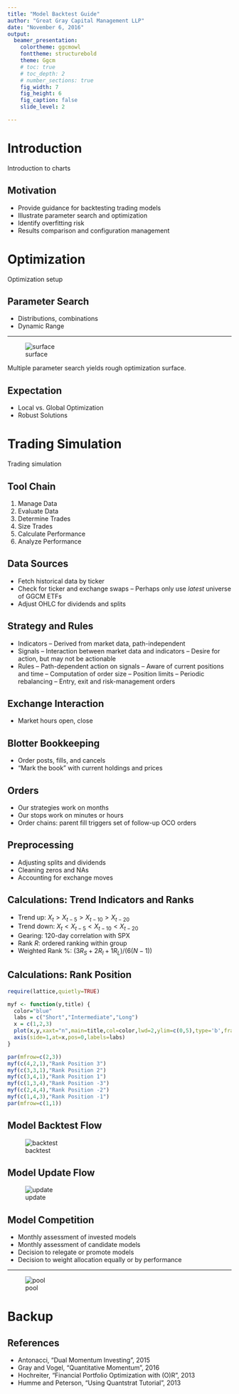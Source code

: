 ```yaml
---
title: "Model Backtest Guide"
author: "Great Gray Capital Management LLP"
date: "November 6, 2016"
output:
  beamer_presentation:
    colortheme: ggcmowl
    fonttheme: structurebold
    theme: Ggcm
    # toc: true
    # toc_depth: 2
    # number_sections: true
    fig_width: 7
    fig_height: 6
    fig_caption: false
    slide_level: 2

---
```



# Introduction

Introduction to charts

## Motivation

- Provide guidance for backtesting trading models
- Illustrate parameter search and optimization
- Identify overfitting risk
- Results comparison and configuration management

# Optimization

Optimization setup

## Parameter Search

- Distributions, combinations
- Dynamic Range

----

![surface](images/surface.png)

Multiple parameter search yields rough optimization surface.


## Expectation

- Local vs. Global Optimization
- Robust Solutions

# Trading Simulation

Trading simulation

## Tool Chain

1. Manage Data
1. Evaluate Data
1. Determine Trades
1. Size Trades
1. Calculate Performance
1. Analyze Performance

## Data Sources

- Fetch historical data by ticker
- Check for ticker and exchange swaps
-- Perhaps only use *latest* universe of GGCM ETFs
- Adjust OHLC for dividends and splits


## Strategy and Rules

- Indicators
-- Derived from market data, path-independent
- Signals
-- Interaction between market data and indicators
-- Desire for action, but may not be actionable
- Rules
-- Path-dependent action on signals
-- Aware of current positions and time
-- Computation of order size
-- Position limits
-- Periodic rebalancing
-- Entry, exit and risk-management orders

## Exchange Interaction

- Market hours open, close



## Blotter Bookkeeping

- Order posts, fills, and cancels
- "Mark the book" with current holdings and prices

## Orders

- Our strategies work on months
- Our stops work on minutes or hours
- Order chains: parent fill triggers set of follow-up OCO orders

## Preprocessing

- Adjusting splits and dividends
- Cleaning zeros and NAs
- Accounting for exchange moves

## Calculations: Trend Indicators and Ranks

- Trend up: $X_t > X_{t-5} > X_{t-10} > X_{t-20}$
- Trend down: $X_t < X_{t-5} < X_{t-10} < X_{t-20}$
- Gearing: 120-day correlation with SPX
- Rank $R$: ordered ranking within group
- Weighted Rank \%: $(3R_S + 2R_I + 1R_L)/(6(N-1))$


## Calculations: Rank Position

```r
require(lattice,quietly=TRUE)

myf <- function(y,title) {
  color="blue"
  labs = c("Short","Intermediate","Long")
  x = c(1,2,3)
  plot(x,y,xaxt="n",main=title,col=color,lwd=2,ylim=c(0,5),type='b',frame.plot=FALSE,axes=FALSE,ylab="Rank",xlab="")
  axis(side=1,at=x,pos=0,labels=labs)
}

par(mfrow=c(2,3))
myf(c(4,2,1),"Rank Position 3")
myf(c(3,3,1),"Rank Position 2")
myf(c(3,4,1),"Rank Position 1")
myf(c(1,3,4),"Rank Position -3")
myf(c(2,4,4),"Rank Position -2")
myf(c(1,4,3),"Rank Position -1")
par(mfrow=c(1,1))

```

## Model Backtest Flow

![backtest](images/flow-backtest.png)

## Model Update Flow

![update](images/flow-update.png)


## Model Competition

* Monthly assessment of invested models
* Monthly assessment of candidate models
* Decision to relegate or promote models
* Decision to weight allocation equally or by performance 

----

![pool](images/flow-pool.png)


# Backup

## References


- Antonacci, "Dual Momentum Investing", 2015
- Gray and Vogel, "Quantitative Momentum", 2016
- Hochreiter, "Financial Portfolio Optimization with (O)R", 2013
- Humme and Peterson, "Using Quantstrat Tutorial", 2013


